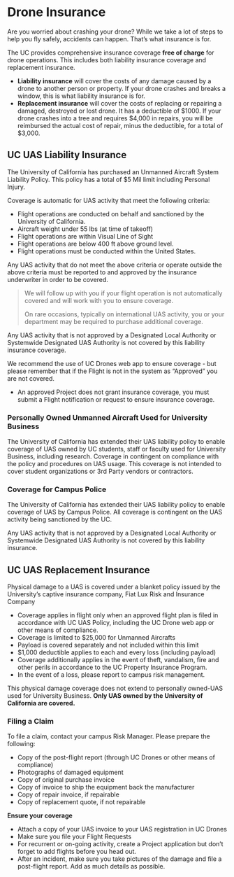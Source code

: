 # Drone Insurance {#insurance}

Are you worried about crashing your drone?  While we take a lot of steps to help you fly safely, accidents can happen.  That's what insurance is for.

The UC provides comprehensive insurance coverage **free of charge** for drone operations.  This includes both liability insurance coverage and replacement insurance.

- **Liability insurance** will cover the costs of any damage caused by a drone to another person or property.  If your drone crashes and breaks a window, this is what liability insurance is for.
- **Replacement insurance** will cover the costs of replacing or repairing a damaged, destroyed or lost drone. It has a deductible of $1000.  If your drone crashes into a tree and requires \$4,000 in repairs, you will be reimbursed the actual cost of repair, minus the deductible, for a total of \$3,000.  


## UC UAS Liability Insurance {#liability-insurance}

The University of California has purchased an Unmanned Aircraft System Liability Policy. This policy has a total of \$5 Mil limit including Personal Injury.

Coverage is automatic for UAS activity that meet the following criteria:

- Flight operations are conducted on behalf and sanctioned by the University of California.
- Aircraft weight under 55 lbs (at time of takeoff)
- Flight operations are within Visual Line of Sight
- Flight operations are below 400 ft above ground level.
- Flight operations must be conducted within the United States.


Any UAS activity that do not meet the above criteria or operate outside the above criteria must be reported to and approved by the insurance underwriter in order to be covered. 

> We will follow up with you if your flight operation is not automatically covered and will work with you to ensure coverage.  
>
> On rare occasions, typically on international UAS activity, you or your department may be required to purchase additional coverage.

Any UAS activity that is not approved by a Designated Local Authority or Systemwide Designated UAS Authority is not covered by this liability insurance coverage.

We recommend the use of UC Drones web app to ensure coverage - but please remember that if the Flight is not in the system as "Approved" you are not covered.  

- An approved Project does not grant insurance coverage, you must submit a Flight notification or request to ensure insurance coverage.

### Personally Owned Unmanned Aircraft Used for University Business 
The University of California has extended their UAS liability policy to enable coverage of UAS owned by UC students, staff or faculty used for University Business, including research. Coverage in contingent on compliance with the policy and procedures on UAS usage. This coverage is not intended to cover student organizations or 3rd Party vendors or contractors. 

### Coverage for Campus Police
The University of California has extended their UAS liability policy to enable coverage of UAS by Campus Police. All coverage is contingent on the UAS activity being sanctioned by the UC.

Any UAS activity that is not approved by a Designated Local Authority or Systemwide Designated UAS Authority is not covered by this liability insurance.

## UC UAS Replacement Insurance {#hull-insurance}

Physical damage to a UAS is covered under a blanket policy issued by the University’s captive insurance company, Fiat Lux Risk and Insurance Company

-	Coverage applies in flight only when an approved flight plan is filed in accordance with UC UAS Policy, including the UC Drone web app or other means of compliance.  
-	Coverage is limited to $25,000 for Unmanned Aircrafts
-	Payload is covered separately and not included within this limit
-	$1,000 deductible applies to each and every loss (including payload)
- Coverage additionally applies in the event of theft, vandalism, fire and other perils in accordance to the UC Property Insurance Program.
-	In the event of a loss, please report to campus risk management.  

This physical damage coverage does not extend to personally owned-UAS used for University Business.  **Only UAS owned by the University of California are covered.**

### Filing a Claim
To file a claim, contact your campus Risk Manager.  Please prepare the following:

-	Copy of the post-flight report (through UC Drones or other means of compliance)
-	Photographs of damaged equipment
-	Copy of original purchase invoice
-	Copy of invoice to ship the equipment back the manufacturer 
-	Copy of repair invoice, if repairable 
-	Copy of replacement quote, if not repairable

__Ensure your coverage__

-	Attach a copy of your UAS invoice to your UAS registration in UC Drones
-	Make sure you file your Flight Requests
-	For recurrent or on-going activity, create a Project application but don’t forget to add flights before you head out.
-	After an incident, make sure you take pictures of the damage and file a post-flight report.  Add as much details as possible.